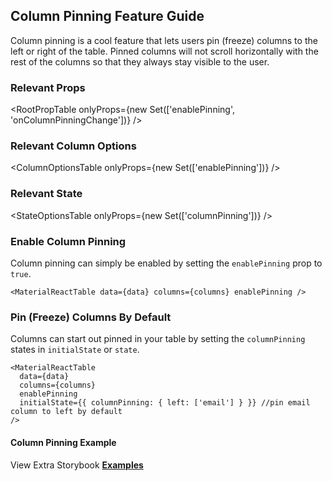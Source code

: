 
<Head>
  <title>Column Pinning Feature Guide - Material React Table Docs</title>
  <meta
    name="description"
    content="How to use and customize the column pinning features of Material React Table"
  />
</Head>

## Column Pinning Feature Guide

Column pinning is a cool feature that lets users pin (freeze) columns to the left or right of the table. Pinned columns will not scroll horizontally with the rest of the columns so that they always stay visible to the user.

### Relevant Props

<RootPropTable
  onlyProps={new Set(['enablePinning', 'onColumnPinningChange'])}
/>

### Relevant Column Options

<ColumnOptionsTable onlyProps={new Set(['enablePinning'])} />

### Relevant State

<StateOptionsTable onlyProps={new Set(['columnPinning'])} />

### Enable Column Pinning

Column pinning can simply be enabled by setting the `enablePinning` prop to `true`.

```tsx
<MaterialReactTable data={data} columns={columns} enablePinning />
```

### Pin (Freeze) Columns By Default

Columns can start out pinned in your table by setting the `columnPinning` states in `initialState` or `state`.

```tsx
<MaterialReactTable
  data={data}
  columns={columns}
  enablePinning
  initialState={{ columnPinning: { left: ['email'] } }} //pin email column to left by default
/>
```

#### Column Pinning Example

<Example />

View Extra Storybook **[Examples](https://www.material-react-table.dev/?path=/story/features-column-pinning-examples)**
